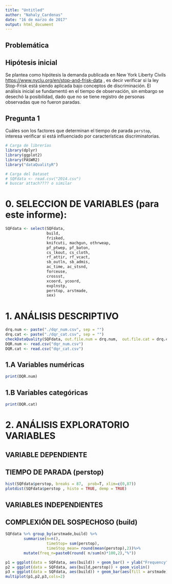 ---
title: "Untitled"
author: "Nahaly_Cardenas"
date: "16 de marzo de 2017"
output: html_document
---
## Problemática



## Hipótesis inicial
Se plantea como hipótesis la  demanda publicada en New York Liberty Civils <https://www.nyclu.org/en/stop-and-frisk-data> , es decir verificar si la ley Stop-Frisk está siendo aplicada bajo conceptos de discriminación.  El análisis inicial se fundamentó en el tiempo de observación, sin embargo se desechó la posibilidad, dado que no se tiene registro de personas observadas que no fueron paradas.


## Pregunta 1
Cuáles son los factores que determinan el tiempo de parada `perstop`, interesa verificar si está influenciado por características discriminatorias.

```{r, message=FALSE}
# Carga de librerías
library(dplyr)
library(ggplot2)
library(PASWR2)
library("dataQualityR")
```

```{r}
# Carga del Dataset
# SQFdata <- read.csv("2014.csv")
# buscar attach???? o similar
```

# 0. SELECCION DE VARIABLES (para este informe):
```{r}
SQFdata <- select(SQFdata,
                  build,
                  frisked,
                  knifcuti, machgun, othrweap,
                  pf_ptwep, pf_baton,
                  cs_lkout, cs_cloth,
                  rf_attir, rf_vcact, 
                  sb_outln, sb_admis,
                  ac_time, ac_stsnd,
                  forceuse,
                  crossst,
                  xcoord, ycoord,
                  explnstp,
                  perstop, arstmade,
                  sex)
```

# 1. ANÁLISIS DESCRIPTIVO
```{r}
drq.num <- paste("./dqr_num.csv", sep = "")
drq.cat <- paste("./dqr_cat.csv", sep = "")
checkDataQuality(SQFdata, out.file.num = drq.num,  out.file.cat = drq.cat)
DQR.num <- read.csv("dqr_num.csv")
DQR.cat <- read.csv("dqr_cat.csv")
```

## 1.A Variables numéricas
```{r, results=markup}
print(DQR.num)
```

## 1.B Variables categóricas
```{r}
print(DQR.cat)
```

# 2. ANÁLISIS EXPLORATORIO VARIABLES

## VARIABLE DEPENDIENTE

## TIEMPO DE PARADA (perstop) 
```{r, fig.height=5, fig.width=15}
hist(SQFdata$perstop, breaks = 87,  prob=T, xlim=c(0,87))
plotdist(SQFdata$perstop , histo = TRUE, demp = TRUE)
```
## VARIABLES INDEPENDIENTES

## COMPLEXIÓN DEL SOSPECHOSO (build)
```{r, fig.height=5, fig.width=15}
SQFdata %>% group_by(arstmade,build) %>%
        summarise(n=n(), 
                  timeStop= sum(perstop),
                  timeStop_mean= round(mean(perstop),2))%>%
        mutate(freq_n=paste0(round( n/sum(n)*100,2),"%"))

```

```{r, fig.height=5, fig.width=15}
p1 = ggplot(data = SQFdata, aes(build)) + geom_bar() + ylab("Frequency")
p2 = ggplot(data = SQFdata, aes(build,perstop)) + geom_violin()
p3 = ggplot(data = SQFdata, aes(build)) + geom_bar(aes(fill = arstmade), position = "fill") + ylab("Percentage")
multiplot(p1,p2,p3,cols=2)
```
